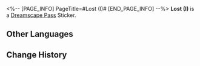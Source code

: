 <%-- [PAGE_INFO]
PageTitle=#Lost (I)#
[END_PAGE_INFO] --%>
{{Stub|Location information}}
{{Item Infobox
|id          = 223430
|image       = Dreamscape Pass Sticker Text.png
|type        = Dreamscape Pass Sticker
|type2       = Eldritch Dreamfall (I) Stickers
|invCategory = 
|rarity      = 4
|effect      = 
|description = Digital stickers that can be used to decorate the pages of the Dreamtour Handbook. They come in many different styles.
|source1     = [[Find the giant teacup in the hotel in the Dreamscape]]
}}
{{Description|The swimming pool is on the fourteenth floor. You're welcome to experience the sensation of drowning.}}
'''Lost (I)''' is a [[Dreamscape Pass]] Sticker.

==Other Languages==
{{Other Languages
|en   = Lost (I)
|zhs  = 迷失•其一
|zht  = 迷失•其一
|ja   = ロスト・1
|ko   = 방황•1
|es   = Extravío I
|fr   = Perdu&nbsp;(I)
|ru   = Утраченное I
|th   = หลงทาง 1
|vi   = Lạc Lối (1)
|de   = Verloren (I)
|id   = Tersesat 1
|pt   = Perdido (I)
}}

==Change History==
{{Change History|2.0}}
